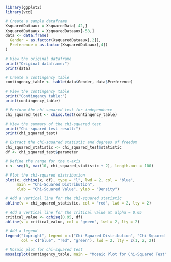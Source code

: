 ```{r}
library(ggplot2)
library(vcd)

# Create a sample dataframe
XsquaredDataaux = XsquaredData[-42,]
XsquaredDataaux = XsquaredDataaux[-58,]
data <- data.frame(
  Gender = as.factor(XsquaredDataaux[,2]),
  Preference = as.factor(XsquaredDataaux[,4])
)

# View the original dataframe
print("Original dataframe:")
print(data)

# Create a contingency table
contingency_table <- table(data$Gender, data$Preference)

# View the contingency table
print("Contingency table:")
print(contingency_table)

# Perform the chi-squared test for independence
chi_squared_test <- chisq.test(contingency_table)

# View the summary of the chi-squared test
print("Chi-squared test result:")
print(chi_squared_test)

# Extract the chi-squared statistic and degrees of freedom
chi_squared_statistic <- chi_squared_test$statistic
df <- chi_squared_test$parameter

# Define the range for the x-axis
x <- seq(0, max(10, chi_squared_statistic + 2), length.out = 100)

# Plot the chi-squared distribution
plot(x, dchisq(x, df), type = "l", lwd = 2, col = "blue",
     main = "Chi-Squared Distribution",
     xlab = "Chi-Squared Value", ylab = "Density")

# Add a vertical line for the chi-squared statistic
abline(v = chi_squared_statistic, col = "red", lwd = 2, lty = 2)

# Add a vertical line for the critical value at alpha = 0.05
critical_value <- qchisq(0.95, df)
abline(v = critical_value, col = "green", lwd = 2, lty = 2)

# Add a legend
legend("topright", legend = c("Chi-Squared Distribution", "Chi-Squared Statistic", "Critical Value (alpha = 0.05)"),
       col = c("blue", "red", "green"), lwd = 2, lty = c(1, 2, 2))

# Mosaic plot for chi-squared test
mosaicplot(contingency_table, main = "Mosaic Plot for Chi-Squared Test", color = TRUE)
```

